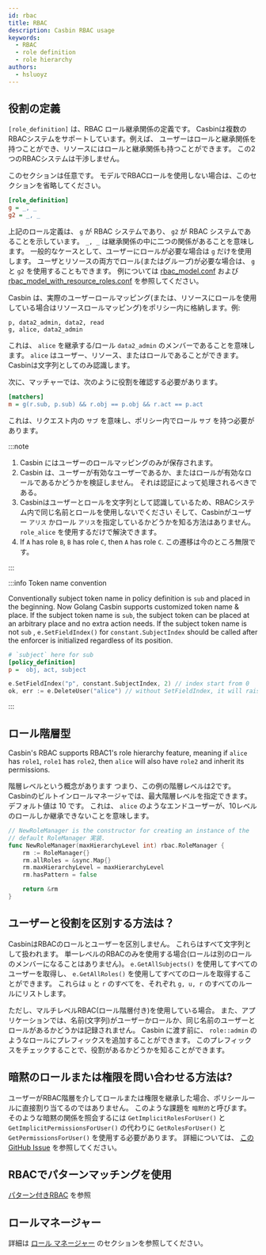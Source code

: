 ```yaml
---
id: rbac
title: RBAC
description: Casbin RBAC usage
keywords:
  - RBAC
  - role definition
  - role hierarchy
authors:
  - hsluoyz
---
```


## 役割の定義

`[role_definition]` は、RBAC ロール継承関係の定義です。 Casbinは複数のRBACシステムをサポートしています。例えば、 ユーザーはロールと継承関係を持つことができ、リソースにはロールと継承関係も持つことができます。 この2つのRBACシステムは干渉しません。

このセクションは任意です。 モデルでRBACロールを使用しない場合は、このセクションを省略してください。

```ini
[role_definition]
g = _, _
g2 = _, _
```

上記のロール定義は、 `g` が RBAC システムであり、 `g2` が RBAC システムであることを示しています。 `_, _` は継承関係の中に二つの関係があることを意味します。 一般的なケースとして、ユーザーにロールが必要な場合は `g` だけを使用します。  ユーザとリソースの両方でロール(またはグループ)が必要な場合は、 `g` と `g2` を使用することもできます。 例については [rbac_model.conf](https://github.com/casbin/casbin/blob/master/examples/rbac_model.conf) および [rbac_model_with_resource_roles.conf](https://github.com/casbin/casbin/blob/master/examples/rbac_with_resource_roles_model.conf) を参照してください。

Casbin は、実際のユーザーロールマッピング(または、リソースにロールを使用している場合はリソースロールマッピング)をポリシー内に格納します。例:

```
p, data2_admin, data2, read
g, alice, data2_admin
```

これは、 `alice` を継承する/ロール `data2_admin` のメンバーであることを意味します。 `alice` はユーザー、リソース、またはロールであることができます。 Casbinは文字列としてのみ認識します。

次に、マッチャーでは、次のように役割を確認する必要があります。

```ini
[matchers]
m = g(r.sub, p.sub) && r.obj == p.obj && r.act == p.act
```

これは、リクエスト内の `サブ` を意味し、ポリシー内でロール `サブ` を持つ必要があります。

:::note

1. Casbin にはユーザーのロールマッピングのみが保存されます。
2. Casbin は、ユーザーが有効なユーザーであるか、またはロールが有効なロールであるかどうかを検証しません。 それは認証によって処理されるべきである。
3. Casbinはユーザーとロールを文字列として認識しているため、RBACシステム内で同じ名前とロールを使用しないでください そして、Casbinがユーザー `アリス` かロール `アリス`を指定しているかどうかを知る方法はありません。 `role_alice` を使用するだけで解決できます。
4. If `A` has role `B`, `B` has role `C`, then `A` has role `C`. この遷移は今のところ無限です。

:::

:::info Token name convention

Conventionally subject token name in policy definition is `sub` and placed in the beginning. Now Golang Casbin supports customized token name & place. If the subject token name is `sub`, the subject token can be placed at an arbitrary place and no extra action needs.  If the subject token name is not `sub` , `e.SetFieldIndex()` for `constant.SubjectIndex` should be called after the enforcer is initialized regardless of its position.
```ini
# `subject` here for sub
[policy_definition]
p =  obj, act, subject
```

```go
e.SetFieldIndex("p", constant.SubjectIndex, 2) // index start from 0
ok, err := e.DeleteUser("alice") // without SetFieldIndex, it will raise an error
```

:::

## ロール階層型

Casbin's RBAC supports RBAC1's role hierarchy feature, meaning if `alice` has `role1`, `role1` has `role2`, then `alice` will also have `role2` and inherit its permissions.

階層レベルという概念があります つまり、この例の階層レベルは2です。 Casbinのビルトインロールマネージャでは、最大階層レベルを指定できます。 デフォルト値は 10 です。 これは、 `alice` のようなエンドユーザーが、10レベルのロールしか継承できないことを意味します。

```go
// NewRoleManager is the constructor for creating an instance of the
// default RoleManager 実装.
func NewRoleManager(maxHierarchyLevel int) rbac.RoleManager {
    rm := RoleManager{}
    rm.allRoles = &sync.Map{}
    rm.maxHierarchyLevel = maxHierarchyLevel
    rm.hasPattern = false

    return &rm
}
```

## ユーザーと役割を区別する方法は？

CasbinはRBACのロールとユーザーを区別しません。 これらはすべて文字列として扱われます。 単一レベルのRBACのみを使用する場合(ロールは別のロールのメンバーになることはありません)。 `e.GetAllSubjects()` を使用してすべてのユーザーを取得し、 `e.GetAllRoles()` を使用してすべてのロールを取得することができます。 これらは `u` と `r` のすべてを、それぞれ `g, u, r` のすべてのルールにリストします。

ただし、マルチレベルRBAC(ロール階層付き)を使用している場合。 また、アプリケーションでは、名前(文字列)がユーザーかロールか、同じ名前のユーザーとロールがあるかどうかは記録されません。 Casbin に渡す前に、 `role::admin` のようなロールにプレフィックスを追加することができます。 このプレフィックスをチェックすることで、役割があるかどうかを知ることができます。

## 暗黙のロールまたは権限を問い合わせる方法は?

ユーザーがRBAC階層を介してロールまたは権限を継承した場合、ポリシールールに直接割り当てるのではありません。 このような課題を `暗黙的`と呼びます。 そのような暗黙の関係を照会するには `GetImplicitRolesForUser()` と `GetImplicitPermissionsForUser()` の代わりに `GetRolesForUser()` と `GetPermissionsForUser()` を使用する必要があります。 詳細については、 [この GitHub Issue](https://github.com/casbin/casbin/issues/137) を参照してください。

## RBACでパターンマッチングを使用

[パターン付きRBAC](/docs/rbac-with-pattern) を参照

## ロールマネージャー

詳細は [ロール マネージャー](/docs/role-managers) のセクションを参照してください。

